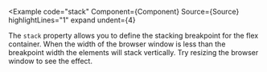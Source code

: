 
<Example
  code="stack"
  Component={Component}
  Source={Source}
  highlightLines="1"
  expand
  undent={4}
>
  The `stack` property allows you to define the stacking breakpoint for the
  flex container.  When the width of the browser window is less than the
  breakpoint width the elements will stack vertically.  Try resizing the
  browser window to see the effect.
</Example>
